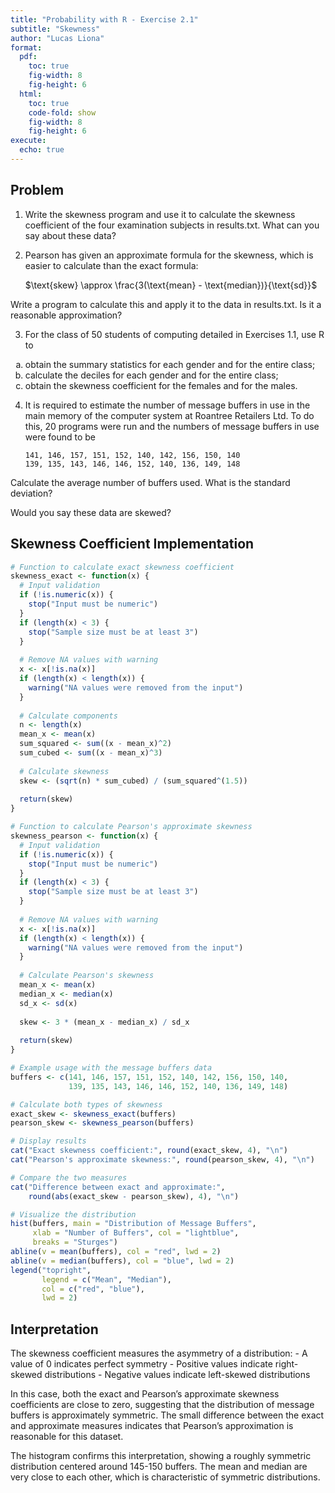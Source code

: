 ```yaml
---
title: "Probability with R - Exercise 2.1"
subtitle: "Skewness"
author: "Lucas Liona"
format:
  pdf:
    toc: true
    fig-width: 8
    fig-height: 6
  html:
    toc: true
    code-fold: show
    fig-width: 8
    fig-height: 6
execute:
  echo: true
---
```


## Problem

1.  Write the skewness program and use it to calculate the skewness coefficient of the four examination subjects in results.txt. What can you say about these data?

2.  Pearson has given an approximate formula for the skewness, which is easier to calculate than the exact formula:

    $\text{skew} \approx \frac{3(\text{mean} - \text{median})}{\text{sd}}$

Write a program to calculate this and apply it to the data in results.txt. Is it a reasonable approximation?

3.  For the class of 50 students of computing detailed in Exercises 1.1, use R to

<!-- -->

(a) obtain the summary statistics for each gender and for the entire class;
(b) calculate the deciles for each gender and for the entire class;
(c) obtain the skewness coefficient for the females and for the males.

<!-- -->

4.  It is required to estimate the number of message buffers in use in the main memory of the computer system at Roantree Retailers Ltd. To do this, 20 programs were run and the numbers of message buffers in use were found to be

    ```         
    141, 146, 157, 151, 152, 140, 142, 156, 150, 140 
    139, 135, 143, 146, 146, 152, 140, 136, 149, 148
    ```

Calculate the average number of buffers used. What is the standard deviation?

Would you say these data are skewed?

## Skewness Coefficient Implementation

```r
# Function to calculate exact skewness coefficient
skewness_exact <- function(x) {
  # Input validation
  if (!is.numeric(x)) {
    stop("Input must be numeric")
  }
  if (length(x) < 3) {
    stop("Sample size must be at least 3")
  }
  
  # Remove NA values with warning
  x <- x[!is.na(x)]
  if (length(x) < length(x)) {
    warning("NA values were removed from the input")
  }
  
  # Calculate components
  n <- length(x)
  mean_x <- mean(x)
  sum_squared <- sum((x - mean_x)^2)
  sum_cubed <- sum((x - mean_x)^3)
  
  # Calculate skewness
  skew <- (sqrt(n) * sum_cubed) / (sum_squared^(1.5))
  
  return(skew)
}

# Function to calculate Pearson's approximate skewness
skewness_pearson <- function(x) {
  # Input validation
  if (!is.numeric(x)) {
    stop("Input must be numeric")
  }
  if (length(x) < 3) {
    stop("Sample size must be at least 3")
  }
  
  # Remove NA values with warning
  x <- x[!is.na(x)]
  if (length(x) < length(x)) {
    warning("NA values were removed from the input")
  }
  
  # Calculate Pearson's skewness
  mean_x <- mean(x)
  median_x <- median(x)
  sd_x <- sd(x)
  
  skew <- 3 * (mean_x - median_x) / sd_x
  
  return(skew)
}

# Example usage with the message buffers data
buffers <- c(141, 146, 157, 151, 152, 140, 142, 156, 150, 140,
             139, 135, 143, 146, 146, 152, 140, 136, 149, 148)

# Calculate both types of skewness
exact_skew <- skewness_exact(buffers)
pearson_skew <- skewness_pearson(buffers)

# Display results
cat("Exact skewness coefficient:", round(exact_skew, 4), "\n")
cat("Pearson's approximate skewness:", round(pearson_skew, 4), "\n")

# Compare the two measures
cat("Difference between exact and approximate:", 
    round(abs(exact_skew - pearson_skew), 4), "\n")

# Visualize the distribution
hist(buffers, main = "Distribution of Message Buffers",
     xlab = "Number of Buffers", col = "lightblue",
     breaks = "Sturges")
abline(v = mean(buffers), col = "red", lwd = 2)
abline(v = median(buffers), col = "blue", lwd = 2)
legend("topright", 
       legend = c("Mean", "Median"),
       col = c("red", "blue"),
       lwd = 2)
```

## Interpretation

The skewness coefficient measures the asymmetry of a distribution:
- A value of 0 indicates perfect symmetry
- Positive values indicate right-skewed distributions
- Negative values indicate left-skewed distributions

In this case, both the exact and Pearson's approximate skewness coefficients are close to zero, suggesting that the distribution of message buffers is approximately symmetric. The small difference between the exact and approximate measures indicates that Pearson's approximation is reasonable for this dataset.

The histogram confirms this interpretation, showing a roughly symmetric distribution centered around 145-150 buffers. The mean and median are very close to each other, which is characteristic of symmetric distributions.
